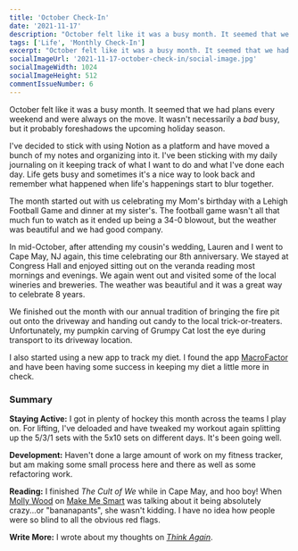 ```yaml
---
title: 'October Check-In'
date: '2021-11-17'
description: "October felt like it was a busy month. It seemed that we had plans every weekend and were always on the move. It wasn't necessarily a bad busy, but it probably foreshadows the upcoming holiday season."
tags: ['Life', 'Monthly Check-In']
excerpt: "October felt like it was a busy month. It seemed that we had plans every weekend and were always on the move. It wasn't necessarily a bad busy, but it probably foreshadows the upcoming holiday season."
socialImageUrl: '2021-11-17-october-check-in/social-image.jpg'
socialImageWidth: 1024
socialImageHeight: 512
commentIssueNumber: 6
---
```


October felt like it was a busy month. It seemed that we had plans every weekend and were always on the move. It wasn't necessarily a _bad_ busy, but it probably foreshadows the upcoming holiday season.

I've decided to stick with using Notion as a platform and have moved a bunch of my notes and organizing into it. I've been sticking with my daily journaling on it keeping track of what I want to do and what I've done each day. Life gets busy and sometimes it's a nice way to look back and remember what happened when life's happenings start to blur together.

The month started out with us celebrating my Mom's birthday with a Lehigh Football Game and dinner at my sister's. The football game wasn't all that much fun to watch as it ended up being a 34-0 blowout, but the weather was beautiful and we had good company.

<PostImage
    src="/images/posts/2021-11-17-october-check-in/lehighgame.jpeg"
    alt="The Lehigh Football team taking the snap deep in their own zone"
    width={1920}
    height={1440}
    centered
    shadowed={false}
/>

In mid-October, after attending my cousin's wedding, Lauren and I went to Cape May, NJ again, this time celebrating our 8th anniversary. We stayed at Congress Hall and enjoyed sitting out on the veranda reading most mornings and evenings. We again went out and visited some of the local wineries and breweries. The weather was beautiful and it was a great way to celebrate 8 years.

<PostImage
    src="/images/posts/2021-11-17-october-check-in/windowview.jpeg"
    alt="The view of Cape May from our hotel room at Congress Hall"
    width={1920}
    height={1290}
    centered
    shadowed={false}
/>

We finished out the month with our annual tradition of bringing the fire pit out onto the driveway and handing out candy to the local trick-or-treaters. Unfortunately, my pumpkin carving of Grumpy Cat lost the eye during transport to its driveway location.

<PostImage
    src="/images/posts/2021-11-17-october-check-in/grumpypumpkin.jpeg"
    alt="My pumpkin carving of grumpy cat, but missing an eye"
    width={1920}
    height={1665}
    centered
    shadowed={false}
/>

I also started using a new app to track my diet. I found the app <a href="https://www.strongerbyscience.com/macrofactor/" target="_blank" rel="noreferrer nofollow">MacroFactor</a> and have been having some success in keeping my diet a little more in check.

### Summary

**Staying Active:** I got in plenty of hockey this month across the teams I play on. For lifting, I've deloaded and have tweaked my workout again splitting up the 5/3/1 sets with the 5x10 sets on different days. It's been going well.

**Development:** Haven't done a large amount of work on my fitness tracker, but am making some small process here and there as well as some refactoring work.

**Reading:** I finished _The Cult of We_ while in Cape May, and hoo boy! When <a href="https://twitter.com/mollywood" target="_blank" rel="noreferrer nofollow">Molly Wood</a> on <a href="https://www.marketplace.org/shows/make-me-smart-with-kai-and-molly/" target="_blank" rel="noreferrer nofollow">Make Me Smart</a> was talking about it being absolutely crazy...or "bananapants", she wasn't kidding. I have no idea how people were so blind to all the obvious red flags.

**Write More:** I wrote about my thoughts on _[Think Again](https://kpwags.com/posts/2021/10/27/think-again-review)_.
